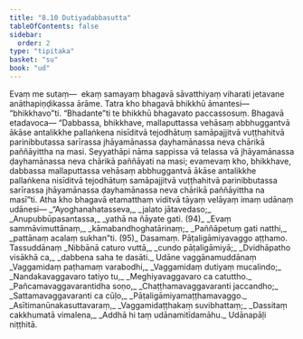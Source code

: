 ```yaml
---
title: "8.10 Dutiyadabbasutta"
tableOfContents: false
sidebar:
  order: 2
type: "tipitaka"
basket: "su"
book: "ud"
---
```



<DynamicBreadcrumb />

<Division number="80" book="ud" bookNo="18" page="192">

<Paragraph number="753" book="ud">
Evaṃ me sutaṃ—  ekaṃ samayaṃ bhagavā sāvatthiyaṃ viharati jetavane anāthapiṇḍikassa ārāme. Tatra kho bhagavā bhikkhū āmantesi—  “bhikkhavo”ti. “Bhadante”ti te bhikkhū bhagavato paccassosuṃ. Bhagavā etadavoca—
</Paragraph>

<Paragraph number="754" book="ud">
“Dabbassa, bhikkhave, mallaputtassa vehāsaṃ abbhuggantvā ākāse antalikkhe pallaṅkena nisīditvā tejodhātuṃ samāpajjitvā vuṭṭhahitvā parinibbutassa sarīrassa jhāyamānassa ḍayhamānassa neva chārikā paññāyittha na masi. Seyyathāpi nāma sappissa vā telassa vā jhāyamānassa ḍayhamānassa neva chārikā paññāyati na masi; evamevaṃ kho, bhikkhave, dabbassa mallaputtassa vehāsaṃ abbhuggantvā ākāse antalikkhe pallaṅkena nisīditvā tejodhātuṃ samāpajjitvā vuṭṭhahitvā parinibbutassa sarīrassa jhāyamānassa ḍayhamānassa neva chārikā paññāyittha na masī”ti.
</Paragraph>

<Paragraph number="755" book="ud">
Atha kho bhagavā etamatthaṃ viditvā tāyaṃ velāyaṃ imaṃ udānaṃ udānesi—
</Paragraph>

<Paragraph number="756" type="verses" book="ud">
_“Ayoghanahatasseva,_  
_jalato jātavedaso;_  
_Anupubbūpasantassa,_  
_yathā na ñāyate gati. (94)_  

</Paragraph>

<Paragraph number="757" type="verses" book="ud">
_Evaṃ sammāvimuttānaṃ,_  
_kāmabandhoghatārinaṃ;_  
_Paññāpetuṃ gati natthi,_  
_pattānaṃ acalaṃ sukhan”ti. (95)_  


</Paragraph>
</Division>

<Paragraph number="758" type="center" book="ud">
Dasamaṃ.



</Paragraph>

<Paragraph number="759" type="center" book="ud">
Pāṭaligāmiyavaggo aṭṭhamo.



</Paragraph>

<Paragraph number="760" type="center" book="ud">
Tassuddānaṃ


</Paragraph>

<Paragraph number="761" type="verses" book="ud">
_Nibbānā caturo vuttā,_  
_cundo pāṭaligāmiyā;_  
_Dvidhāpatho visākhā ca,_  
_dabbena saha te dasāti._  


</Paragraph>

<Paragraph number="762" type="center" book="ud">
Udāne vaggānamuddānaṃ


</Paragraph>

<Paragraph number="763" type="verses" book="ud">
_Vaggamidaṃ paṭhamaṃ varabodhi,_  
_Vaggamidaṃ dutiyaṃ mucalindo;_  
_Nandakavaggavaro tatiyo tu,_  
_Meghiyavaggavaro ca catuttho._  

</Paragraph>

<Paragraph number="764" type="verses" book="ud">
_Pañcamavaggavarantidha soṇo,_  
_Chaṭṭhamavaggavaranti jaccandho;_  
_Sattamavaggavaranti ca cūḷo,_  
_Pāṭaligāmiyamaṭṭhamavaggo._  

</Paragraph>

<Paragraph number="765" type="verses" book="ud">
_Asītimanūnakasuttavaraṃ,_  
_Vaggamidaṭṭhakaṃ suvibhattaṃ;_  
_Dassitaṃ cakkhumatā vimalena,_  
_Addhā hi taṃ udānamitīdamāhu._  


</Paragraph>

<Paragraph number="766" type="center" book="ud">
Udānapāḷi niṭṭhitā.
</Paragraph>